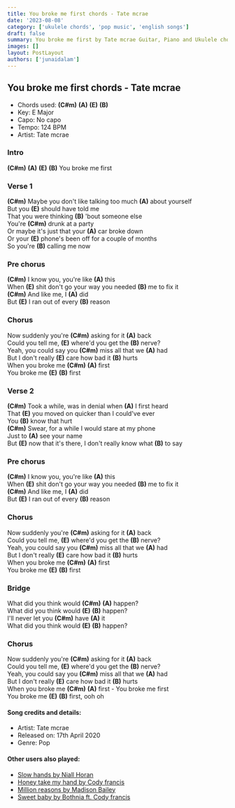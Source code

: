 ```yaml
---
title: You broke me first chords - Tate mcrae
date: '2023-08-08'
category: ['ukulele chords', 'pop music', 'english songs']
draft: false
summary: You broke me first by Tate mcrae Guitar, Piano and Ukulele chords, Chords used - (C#m) (A) (E) (B) , Capo - No capo , Key - E Major.
images: []
layout: PostLayout
authors: ['junaidalam']
---
```


## You broke me first chords - Tate mcrae

- Chords used: **(C#m)** **(A)** **(E)** **(B)**
- Key: E Major
- Capo: No capo
- Tempo: 124 BPM
- Artist: Tate mcrae

### Intro

**(C#m)** **(A)** **(E)** **(B)**
You broke me first

### Verse 1

**(C#m)** Maybe you don't like talking too much **(A)** about yourself\
But you **(E)** should have told me\
That you were thinking **(B)** 'bout someone else\
You're **(C#m)** drunk at a party\
Or maybe it's just that your **(A)** car broke down\
Or your **(E)** phone's been off for a couple of months\
So you're **(B)** calling me now

### Pre chorus

**(C#m)** I know you, you're like **(A)** this\
When **(E)** shit don't go your way you needed **(B)** me to fix it\
**(C#m)** And like me, I **(A)** did\
But **(E)** I ran out of every **(B)** reason

### Chorus

Now suddenly you're **(C#m)** asking for it **(A)** back\
Could you tell me, **(E)** where'd you get the **(B)** nerve?\
Yeah, you could say you **(C#m)** miss all that we **(A)** had\
But I don't really **(E)** care how bad it **(B)** hurts\
When you broke me **(C#m)** **(A)** first\
You broke me **(E)** **(B)** first

### Verse 2

**(C#m)** Took a while, was in denial when **(A)** I first heard\
That **(E)** you moved on quicker than I could've ever\
You **(B)** know that hurt\
**(C#m)** Swear, for a while I would stare at my phone\
Just to **(A)** see your name\
But **(E)** now that it's there, I don't really know what **(B)** to say

### Pre chorus

**(C#m)** I know you, you're like **(A)** this\
When **(E)** shit don't go your way you needed **(B)** me to fix it\
**(C#m)** And like me, I **(A)** did\
But **(E)** I ran out of every **(B)** reason

### Chorus

Now suddenly you're **(C#m)** asking for it **(A)** back\
Could you tell me, **(E)** where'd you get the **(B)** nerve?\
Yeah, you could say you **(C#m)** miss all that we **(A)** had\
But I don't really **(E)** care how bad it **(B)** hurts\
When you broke me **(C#m)** **(A)** first\
You broke me **(E)** **(B)** first

### Bridge

What did you think would **(C#m)** **(A)** happen?\
What did you think would **(E)** **(B)** happen?\
I'll never let you **(C#m)** have **(A)** it\
What did you think would **(E)** **(B)** happen?

### Chorus

Now suddenly you're **(C#m)** asking for it **(A)** back\
Could you tell me, **(E)** where'd you get the **(B)** nerve?\
Yeah, you could say you **(C#m)** miss all that we **(A)** had\
But I don't really **(E)** care how bad it **(B)** hurts\
When you broke me **(C#m)** **(A)** first - You broke me first\
You broke me **(E)** **(B)** first, ooh oh

#### Song credits and details:

- Artist: Tate mcrae
- Released on: 17th April 2020
- Genre: Pop

#### Other users also played:

- [Slow hands by Niall Horan](https://www.chordsco.com/chords/slow-hands-guitar-chords-by-niall-horan)
- [Honey take my hand by Cody francis](https://www.chordsco.com/chords/honey-take-my-hand-guitar-chords-cody-francis)
- [Million reasons by Madison Bailey](https://www.chordsco.com/chords/million-reasons-guitar-chords-madilyn-bailey)
- [Sweet baby by Bothnia ft. Cody francis](https://www.chordsco.com/chords/sweet-baby-guitar-chords-by-bothnia-feat-cody-francis)
